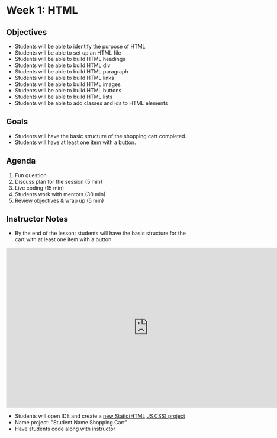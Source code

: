 # Week 1: HTML

## Objectives

- Students will be able to identify the purpose of HTML
- Students will be able to set up an HTML file
- Students will be able to build HTML headings
- Students will be able to build HTML div
- Students will be able to build HTML paragraph
- Students will be able to build HTML links
- Students will be able to build HTML images
- Students will be able to build HTML buttons
- Students will be able to build HTML lists
- Students will be able to add classes and ids to HTML elements

## Goals

- Students will have the basic structure of the shopping cart completed.
- Students will have at least one item with a button.

## Agenda

1. Fun question
2. Discuss plan for the session (5 min)
3. Live coding (15 min)
4. Students work with mentors (30 min)
5. Review objectives & wrap up (5 min)

## Instructor Notes

- By the end of the lesson: students will have the basic structure for the cart with at least one item with a button

<iframe
  width="768"
  height="432"
  src="https://stackblitz.com/edit/js-rw1ae4?file=index.html&embed=1"
  frameborder="0"
  scrolling="no"
  allow="fullscreen; clipboard-read; clipboard-write"
  allowfullscreen
></iframe>

- Students will open IDE and create a [new Static(HTML,JS,CSS) project](https://stackblitz.com/fork/github/stackblitz/starters/tree/main/static?title=Static%20Starter&description=HTML/CSS/JS%20Starter&file=script.js,styles.css,index.html&terminalHeight=10)
- Name project: "Student Name Shopping Cart"
- Have students code along with instructor
